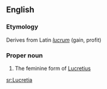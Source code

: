 ==English==

===Etymology===
Derives from Latin ''[[lucrum]]'' (gain, profit)

===Proper noun===
{{en-proper noun}}

# {{given name|female}} The feminine form of [[Lucretius]]

[[sr:Lucretia]]